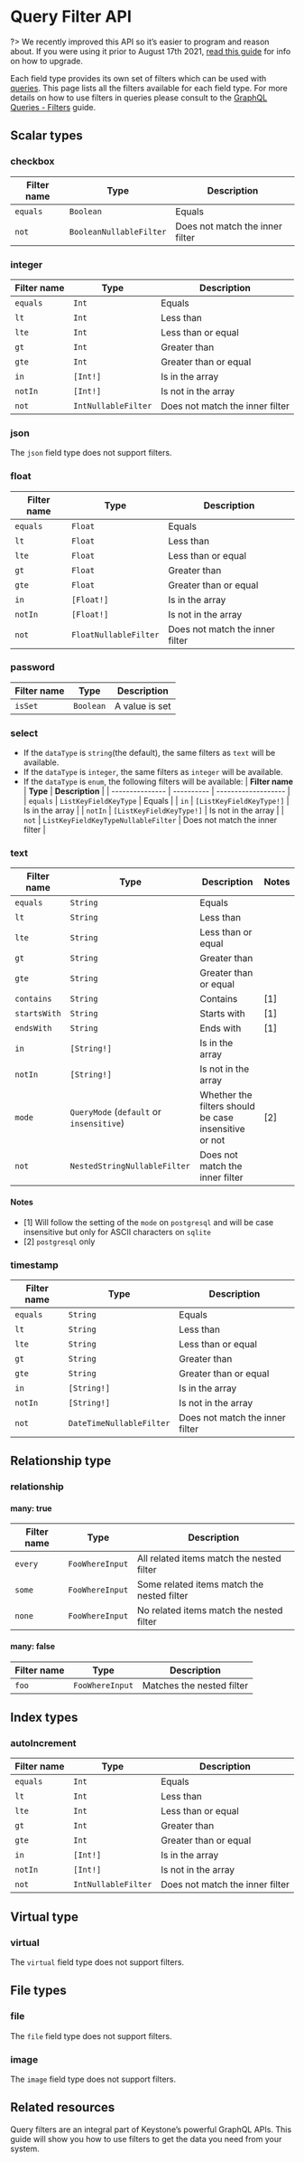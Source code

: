 
# Query Filter API

?> We recently improved this API so it’s easier to program and reason about. If you were using it prior to August 17th 2021, [read this guide](/updates/new-graphql-api) for info on how to upgrade.

Each field type provides its own set of filters which can be used with [queries](./graphql#all-users).
This page lists all the filters available for each field type.
For more details on how to use filters in queries please consult to the [GraphQL Queries - Filters](../guides/filters) guide.

## Scalar types

### checkbox

| **Filter name** | **Type**                | **Description**                 |
| --------------- | ----------------------- | ------------------------------- |
| `equals`        | `Boolean`               | Equals                          |
| `not`           | `BooleanNullableFilter` | Does not match the inner filter |

### integer

| **Filter name** | **Type**            | **Description**                 |
| --------------- | ------------------- | ------------------------------- |
| `equals`        | `Int`               | Equals                          |
| `lt`            | `Int`               | Less than                       |
| `lte`           | `Int`               | Less than or equal              |
| `gt`            | `Int`               | Greater than                    |
| `gte`           | `Int`               | Greater than or equal           |
| `in`            | `[Int!]`            | Is in the array                 |
| `notIn`         | `[Int!]`            | Is not in the array             |
| `not`           | `IntNullableFilter` | Does not match the inner filter |

### json

The `json` field type does not support filters.

### float

| **Filter name** | **Type**              | **Description**                 |
| --------------- | --------------------- | ------------------------------- |
| `equals`        | `Float`               | Equals                          |
| `lt`            | `Float`               | Less than                       |
| `lte`           | `Float`               | Less than or equal              |
| `gt`            | `Float`               | Greater than                    |
| `gte`           | `Float`               | Greater than or equal           |
| `in`            | `[Float!]`            | Is in the array                 |
| `notIn`         | `[Float!]`            | Is not in the array             |
| `not`           | `FloatNullableFilter` | Does not match the inner filter |

### password

| **Filter name** | **Type**  | **Description** |
| --------------- | --------- | --------------- |
| `isSet`         | `Boolean` | A value is set  |

### select

- If the `dataType` is `string`(the default), the same filters as `text` will be available.
- If the `dataType` is `integer`, the same filters as `integer` will be available.
- If the `dataType` is `enum`, the following filters will be available:
  | **Filter name** | **Type** | **Description** |
  | --------------- | ---------- | ------------------- |
  | `equals` | `ListKeyFieldKeyType` | Equals |
  | `in` | `[ListKeyFieldKeyType!]` | Is in the array |
  | `notIn` | `[ListKeyFieldKeyType!]` | Is not in the array |
  | `not` | `ListKeyFieldKeyTypeNullableFilter` | Does not match the inner filter |

### text

| **Filter name** | **Type**                                 | **Description**                                       | **Notes** |
| --------------- | ---------------------------------------- | ----------------------------------------------------- | --------- |
| `equals`        | `String`                                 | Equals                                                |
| `lt`            | `String`                                 | Less than                                             |
| `lte`           | `String`                                 | Less than or equal                                    |
| `gt`            | `String`                                 | Greater than                                          |
| `gte`           | `String`                                 | Greater than or equal                                 |
| `contains`      | `String`                                 | Contains                                              | [1]       |
| `startsWith`    | `String`                                 | Starts with                                           | [1]       |
| `endsWith`      | `String`                                 | Ends with                                             | [1]       |
| `in`            | `[String!]`                              | Is in the array                                       |
| `notIn`         | `[String!]`                              | Is not in the array                                   |
| `mode`          | `QueryMode` (`default` or `insensitive`) | Whether the filters should be case insensitive or not | [2]       |
| `not`           | `NestedStringNullableFilter`             | Does not match the inner filter                       |

#### Notes

- [1] Will follow the setting of the `mode` on `postgresql` and will be case insensitive but only for ASCII characters on `sqlite`
- [2] `postgresql` only

### timestamp

| **Filter name** | **Type**                 | **Description**                 |
| --------------- | ------------------------ | ------------------------------- |
| `equals`        | `String`                 | Equals                          |
| `lt`            | `String`                 | Less than                       |
| `lte`           | `String`                 | Less than or equal              |
| `gt`            | `String`                 | Greater than                    |
| `gte`           | `String`                 | Greater than or equal           |
| `in`            | `[String!]`              | Is in the array                 |
| `notIn`         | `[String!]`              | Is not in the array             |
| `not`           | `DateTimeNullableFilter` | Does not match the inner filter |

## Relationship type

### relationship

#### many: true

| **Filter name** | **Type**        | **Description**                            |
| --------------- | --------------- | ------------------------------------------ |
| `every`         | `FooWhereInput` | All related items match the nested filter  |
| `some`          | `FooWhereInput` | Some related items match the nested filter |
| `none`          | `FooWhereInput` | No related items match the nested filter   |

#### many: false

| **Filter name** | **Type**        | **Description**           |
| --------------- | --------------- | ------------------------- |
| `foo`           | `FooWhereInput` | Matches the nested filter |

## Index types

### autoIncrement

| **Filter name** | **Type**            | **Description**                 |
| --------------- | ------------------- | ------------------------------- |
| `equals`        | `Int`               | Equals                          |
| `lt`            | `Int`               | Less than                       |
| `lte`           | `Int`               | Less than or equal              |
| `gt`            | `Int`               | Greater than                    |
| `gte`           | `Int`               | Greater than or equal           |
| `in`            | `[Int!]`            | Is in the array                 |
| `notIn`         | `[Int!]`            | Is not in the array             |
| `not`           | `IntNullableFilter` | Does not match the inner filter |

## Virtual type

### virtual

The `virtual` field type does not support filters.

## File types

### file

The `file` field type does not support filters.

### image

The `image` field type does not support filters.

## Related resources

<RelatedContent>
  <Well
    heading="Query Filters Guide"
    href="/docs/guides/filters"
    >
    Query filters are an integral part of Keystone’s powerful GraphQL APIs. This guide will show you how to use filters to get the data you need from your system.
  </Well>
</RelatedContent>

